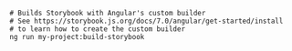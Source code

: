 ```shell
# Builds Storybook with Angular's custom builder
# See https://storybook.js.org/docs/7.0/angular/get-started/install
# to learn how to create the custom builder
ng run my-project:build-storybook
```
